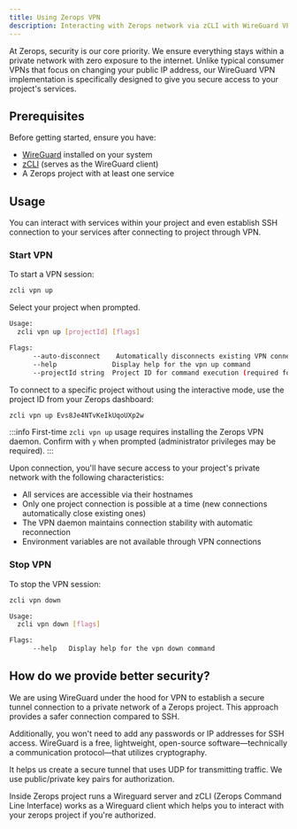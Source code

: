 ```yaml
---
title: Using Zerops VPN
description: Interacting with Zerops network via zCLI with WireGuard VPN
---
```


At Zerops, security is our core priority. We ensure everything stays within a private network with zero exposure to the internet.
Unlike typical consumer VPNs that focus on changing your public IP address, our WireGuard VPN implementation is specifically designed to give you secure access to your project's services.

## Prerequisites

Before getting started, ensure you have:

- [WireGuard](https://www.wireguard.com/install) installed on your system
- [zCLI](/references/cli) (serves as the WireGuard client)
- A Zerops project with at least one service

## Usage

You can interact with services within your project and even establish SSH connection to your services after connecting to project through VPN.

### Start VPN

To start a VPN session:

```bash
zcli vpn up
```

Select your project when prompted.

```bash
Usage:
  zcli vpn up [projectId] [flags]

Flags:
      --auto-disconnect    Automatically disconnects existing VPN connections
      --help              Display help for the vpn up command
      --projectId string  Project ID for command execution (required for multiple projects)
```

To connect to a specific project without using the interactive mode, use the project ID from your Zerops dashboard:

```bash
zcli vpn up Evs8Je4NTvKeIkUqoUXp2w
```

:::info
First-time `zcli vpn up` usage requires installing the Zerops VPN daemon.
Confirm with `y` when prompted (administrator privileges may be required).
:::

Upon connection, you'll have secure access to your project's private network with the following characteristics:

- All services are accessible via their hostnames
- Only one project connection is possible at a time (new connections automatically close existing ones)
- The VPN daemon maintains connection stability with automatic reconnection
- Environment variables are not available through VPN connections

### Stop VPN

To stop the VPN session:

```bash
zcli vpn down

Usage:
  zcli vpn down [flags]

Flags:
      --help   Display help for the vpn down command
```

## How do we provide better security?

We are using WireGuard under the hood for VPN to establish a secure tunnel
connection to a private network of a Zerops project. This approach provides a safer connection
compared to SSH.

Additionally, you won't need to add any passwords or IP addresses for SSH access.
WireGuard is a free, lightweight, open-source software—technically a communication protocol—that 
utilizes cryptography.

It helps us create a secure tunnel that uses UDP for transmitting traffic. We use public/private key pairs
for authorization.

Inside Zerops project runs a Wireguard server and zCLI (Zerops Command Line Interface) works as
a Wireguard client which helps you to interact with your zerops project if you're authorized.
